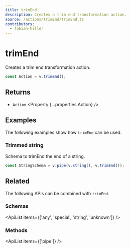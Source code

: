 ```yaml
---
title: trimEnd
description: Creates a trim end transformation action.
source: /actions/trimEnd/trimEnd.ts
contributors:
  - fabian-hiller
---
```



# trimEnd

Creates a trim end transformation action.

```ts
const Action = v.trimEnd();
```

## Returns

- `Action` <Property {...properties.Action} />

## Examples

The following examples show how `trimEnd` can be used.

### Trimmed string

Schema to trimEnd the end of a string.

```ts
const StringSchema = v.pipe(v.string(), v.trimEnd());
```

## Related

The following APIs can be combined with `trimEnd`.

### Schemas

<ApiList items={['any', 'special', 'string', 'unknown']} />

### Methods

<ApiList items={['pipe']} />
